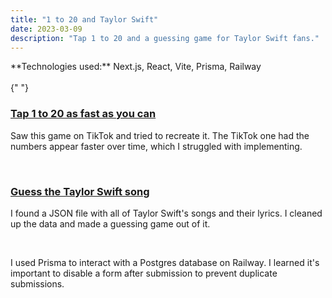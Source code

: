 ```yaml
---
title: "1 to 20 and Taylor Swift"
date: 2023-03-09
description: "Tap 1 to 20 and a guessing game for Taylor Swift fans."
---
```



<Note emoji="📟" type="technology">
  **Technologies used:** Next.js, React, Vite, Prisma, Railway
</Note>

<br />
<br />{" "}

### [Tap 1 to 20 as fast as you can](https://1to20.vercel.app/)

Saw this game on TikTok and tried to recreate it. The TikTok one had the numbers appear faster over time, which I struggled with implementing.

<br />

### [Guess the Taylor Swift song](https://tsguess.vercel.app/)

I found a JSON file with all of Taylor Swift's songs and their lyrics. I cleaned up the data and made a guessing game out of it.

<br />

I used Prisma to interact with a Postgres database on Railway. I learned it's important to disable a form after submission to prevent duplicate submissions.
